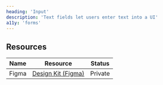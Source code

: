 ```yaml
---
heading: 'Input'
description: 'Text fields let users enter text into a UI'
a11y: 'forms'
---
```



<DeprecationAdmonition description="Field" />

## Resources

| Name     | Resource | Status                                               |
| -------- | -------- | ---------------------------------------------------- |
| Figma    | [Design Kit (Figma)](https://www.figma.com/design/ducwqOCxoxcWc3ReV3FYd8/Digital-University-Component-Library?m=auto&node-id=0-1)      |                         Private                      |